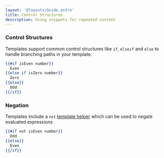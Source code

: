 ```yaml
---
layout: '@layouts/Guide.astro'
title: Control Structures
description: Using snippets for repeated content
---
```



### Control Structures

Templates support common control structures like `if`, `elseif` and `else` to handle branching paths in your template.

```handlebars
{{#if isEven number}}
  Even
{{else if isZero number}}
  Zero
{{else}}
  Odd
{{/if}}
```

### Negation

Templates include a `not` [template helper](/templates/helpers) which can be used to negate evaluated expressions


```handlebars
{{#if not isEven number}}
  Odd
{{else}}
  Even
{{/if}}
```

